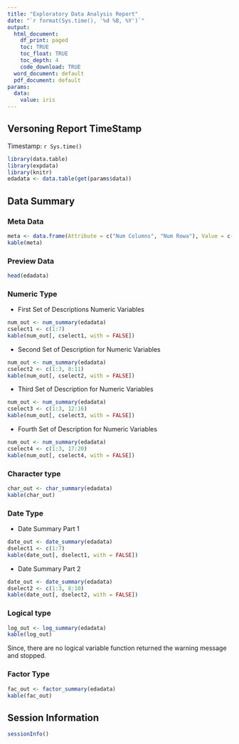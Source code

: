 ```yaml
---
title: "Exploratory Data Analysis Report"
date: "`r format(Sys.time(), '%d %B, %Y')`"
output:
  html_document:
    df_print: paged
    toc: TRUE
    toc_float: TRUE
    toc_depth: 4
    code_download: TRUE
  word_document: default
  pdf_document: default
params:
  data:
    value: iris
---
```

## Versoning Report TimeStamp
Timestamp: `r Sys.time()`

```r
library(data.table)
library(expdata)
library(knitr)
edadata <- data.table(get(params$data))
```
## Data Summary
### Meta Data
```r
meta <- data.frame(Attribute = c("Num Columns", "Num Rowa"), Value = c(ncol(edadata), nrow(nrow(edadata))))
kable(meta)
```

### Preview Data
```r
head(edadata)
```

### Numeric Type

+ First Set of Descriptions Numeric Variables

```r
num_out <- num_summary(edadata)
cselect1 <- c(1:7)
kable(num_out[, cselect1, with = FALSE])
```

+ Second Set of Description for Numeric Variables

```r
num_out <- num_summary(edadata)
cselect2 <- c(1:3, 8:11)
kable(num_out[, cselect2, with = FALSE])
```

+ Third Set of Description for Numeric Variables

```r
num_out <- num_summary(edadata)
cselect3 <- c(1:3, 12:16)
kable(num_out[, cselect3, with = FALSE])
```

+ Fourth Set of Description for Numeric Variables

```r
num_out <- num_summary(edadata)
cselect4 <- c(1:3, 17:20)
kable(num_out[, cselect4, with = FALSE])
```

### Character type

```r
char_out <- char_summary(edadata)
kable(char_out)
```

### Date Type

+ Date Summary Part 1

```r
date_out <- date_summary(edadata)
dselect1 <- c(1:7)
kable(date_out[, dselect1, with = FALSE])
```

+ Date Summary Part 2

```r
date_out <- date_summary(edadata)
dselect2 <- c(1:3, 8:10)
kable(date_out[, dselect2, with = FALSE])
```

### Logical type

```r
log_out <- log_summary(edadata)
kable(log_out)
```

Since, there are no logical variable function returned the warning message and stopped.

### Factor Type

```r
fac_out <- factor_summary(edadata)
kable(fac_out)
```

## Session Information
```r
sessionInfo()
```


